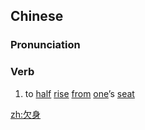 ==Chinese==
{{zh-forms}}

===Pronunciation===
{{zh-pron
|m=qiànshēn
|c=him3 san1
|mn=qz,xm,zz:khiàm-sin
|cat=v
}}

===Verb===
{{zh-verb}}

# to [[half]] [[rise]] [[from]] [[one]]’s [[seat]] {{gloss|especially as a gesture of courtesy}}

[[zh:欠身]]